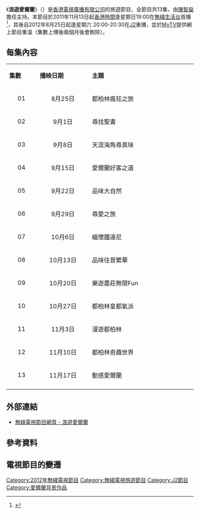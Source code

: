 {{無綫節目
| 中文節目名=浪遊愛爾蘭
| 英文節目名={{lang|en|Discover Ireland}}
| 圖片=[[File:TVB_Discover_Ireland.jpg|300px]]
| J2首播日期=2012年8月25日至2012年11月17日
| J2首播時間=逢星期六 20:00-20:30 (連廣告)
| 監製=[[曾憲宗|曾憲宗]]、[[姜國權|姜國權]]
| 編導=[[余景雲|余景雲]]
| 編審=[[江為民|江為民]]
| 集數=13
| 類型=[[旅遊|旅遊]]
| 外景={{IRE}}
| 製作公司=[[香港|香港]][[電視廣播有限公司|電視廣播有限公司]]
| 旁白=
| 主持=[[陳智燊|陳智燊]]
| 網頁=http://programme.tvb.com/foodandtravel/discoverireland/
}}
《'''浪遊愛爾蘭'''》（{{lang-en|'''Discover Ireland'''}}）是[[香港|香港]][[電視廣播有限公司|電視廣播有限公司]]的旅遊節目，全節目共13集，由[[陳智燊|陳智燊]]擔任主持。本節目於2011年11月13日起[[香港時間|香港時間]]逢星期日19:00在[[無綫生活台|無綫生活台]]首播<ref>{{Cite web |url=http://www.mingpaotor.com/htm/News/20111113/HK-meb1.htm |title=浪遊愛爾蘭 |accessdate=2014-04-10 |date=2011年11月13日 |work=明報加東網：影視 |archive-date=2014-04-13 |archive-url=https://web.archive.org/web/20140413154944/http://www.mingpaotor.com/htm/News/20111113/HK-meb1.htm |dead-url=no }}</ref>，其後自2012年8月25日起逢星期六 20:00-20:30在[[J2|J2]]重播，並於[[MyTV|MyTV]]提供網上節目重溫（集數上傳後兩個月後會刪除）。

==每集內容==
{|class="wikitable" style="width:60%; font-size: 14px;"
|- style="background:cornflowerblue; color:white" align=center
|style="width:5%"|'''集數'''||style="width:10%"|'''播映日期'''||style="width:20%"|'''主題'''
|-
|align=center| 01 ||align=center| 8月25日 ||都柏林瘋狂之旅
|-
|align=center| 02 ||align=center| 9月1日 ||尋找聖書
|-
|align=center| 03 ||align=center| 9月8日 ||天涯海角尋真味
|-
|align=center| 04 ||align=center| 9月15日 ||愛爾蘭好客之道
|-
|align=center| 05 ||align=center| 9月22日 ||品味大自然
|-
|align=center| 06 ||align=center| 9月29日 ||尋愛之旅
|-
|align=center| 07 ||align=center| 10月6日 ||緬懷鐵達尼
|-
|align=center| 08 ||align=center| 10月13日 ||品味往昔繁華
|-
|align=center| 09 ||align=center| 10月20日 ||樂遊農莊無限Fun
|-
|align=center| 10 ||align=center| 10月27日 ||都柏林皇都氣派
|-
|align=center| 11 ||align=center| 11月3日 ||漫遊都柏林
|-
|align=center| 12 ||align=center| 11月10日 ||都柏林奇趣世界
|-
|align=center| 13 ||align=center| 11月17日 ||動感愛爾蘭
|-
|}

==外部連結==
*[http://programme.tvb.com/foodandtravel/discoverireland/ 無綫電視節目網頁 - 浪遊愛爾蘭] {{Wayback|url=http://programme.tvb.com/foodandtravel/discoverireland/ |date=20170727175436 }}

==參考資料==
{{reflist}}

==電視節目的變遷==
{{電視節目的變遷
|電視台={{HK}} [[無綫電視|無綫電視]][[J2|J2]]
|播放檔次=星期六 20:00-20:30 時段
|節目名稱=浪遊愛爾蘭<br/>(2012.08.25 - 2012.11.17）
|上一節目=[[台灣闖蕩|台灣闖蕩]]（第二輯）<br/>(2012.06.30 - 2012.08.18)
|下一節目=[[去吧！墨西哥！|去吧！墨西哥！]]<br/>(2012.11.24 - 2013.02.23）
}}

[[Category:2012年無綫電視節目|Category:2012年無綫電視節目]]
[[Category:無綫電視旅遊節目|Category:無綫電視旅遊節目]]
[[Category:J2節目|Category:J2節目]]
[[Category:愛爾蘭背景作品|Category:愛爾蘭背景作品]]